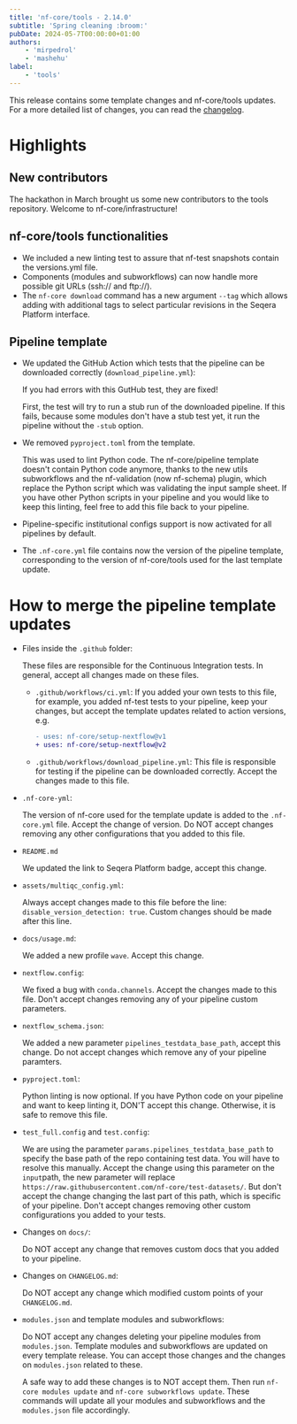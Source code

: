```yaml
---
title: 'nf-core/tools - 2.14.0'
subtitle: 'Spring cleaning :broom:'
pubDate: 2024-05-7T00:00:00+01:00
authors:
    - 'mirpedrol'
    - 'mashehu'
label:
    - 'tools'
---
```



This release contains some template changes and nf-core/tools updates. For a more detailed list of changes, you can read the [changelog](https://github.com/nf-core/tools/releases/tag/2.14.0).

# Highlights

## New contributors

The hackathon in March brought us some new contributors to the tools repository. Welcome to nf-core/infrastructure!

<div class="d-flex flex-wrap">
    <GitHubProfilePictureExtended username="alexhermida" size={40} wrapperClasses="me-2" imgClasses="mb-0" />
    <GitHubProfilePictureExtended username="emi80" size={40} wrapperClasses="me-2" imgClasses="mb-0" />
    <GitHubProfilePictureExtended username="Joon-Klaps" size={40} wrapperClasses="me-2" imgClasses="mb-0" />
    <GitHubProfilePictureExtended username="k1sauce" size={40} wrapperClasses="me-2" imgClasses="mb-0" />
    <GitHubProfilePictureExtended username="leomrtns" size={40} wrapperClasses="me-2" imgClasses="mb-0" />
    <GitHubProfilePictureExtended username="pmoris" size={40} wrapperClasses="me-2" imgClasses="mb-0" />
    <GitHubProfilePictureExtended username="wsosna" size={40} wrapperClasses="me-2" imgClasses="mb-0" />
</div>

## nf-core/tools functionalities

-   We included a new linting test to assure that nf-test snapshots contain the versions.yml file.
-   Components (modules and subworkflows) can now handle more possible git URLs (ssh:// and ftp://).
-   The `nf-core download` command has a new argument `--tag` which allows adding with additional tags to select particular revisions in the Seqera Platform interface.

## Pipeline template

-   We updated the GitHub Action which tests that the pipeline can be downloaded correctly (`download_pipeline.yml`):

    If you had errors with this GutHub test, they are fixed!

    First, the test will try to run a stub run of the downloaded pipeline. If this fails, because some modules don't have a stub test yet, it run the pipeline without the `-stub` option.

-   We removed `pyproject.toml` from the template.

    This was used to lint Python code.
    The nf-core/pipeline template doesn't contain Python code anymore, thanks to the new utils subworkflows and the nf-validation (now nf-schema) plugin,
    which replace the Python script which was validating the input sample sheet.
    If you have other Python scripts in your pipeline and you would like to keep this linting, feel free to add this file back to your pipeline.

-   Pipeline-specific institutional configs support is now activated for all pipelines by default.

-   The `.nf-core.yml` file contains now the version of the pipeline template,
    corresponding to the version of nf-core/tools used for the last template update.

# How to merge the pipeline template updates

-   Files inside the `.github` folder:

    These files are responsible for the Continuous Integration tests. In general, accept all changes made on these files.

    -   `.github/workflows/ci.yml`: If you added your own tests to this file, for example, you added nf-test tests to your pipeline,
        keep your changes, but accept the template updates related to action versions, e.g.

        ```diff "v1" "v2"
        - uses: nf-core/setup-nextflow@v1
        + uses: nf-core/setup-nextflow@v2
        ```

    -   `.github/workflows/download_pipeline.yml`: This file is responsible for testing if the pipeline can be downloaded correctly. Accept the changes made to this file.

-   `.nf-core-yml`:

    The version of nf-core used for the template update is added to the `.nf-core.yml` file.
    Accept the change of version.
    Do NOT accept changes removing any other configurations that you added to this file.

-   `README.md`

    We updated the link to Seqera Platform badge, accept this change.

-   `assets/multiqc_config.yml`:

    Always accept changes made to this file before the line: `disable_version_detection: true`.
    Custom changes should be made after this line.

-   `docs/usage.md`:

    We added a new profile `wave`. Accept this change.

-   `nextflow.config`:

    We fixed a bug with `conda.channels`. Accept the changes made to this file.
    Don't accept changes removing any of your pipeline custom parameters.

-   `nextflow_schema.json`:

    We added a new parameter `pipelines_testdata_base_path`, accept this change.
    Do not accept changes which remove any of your pipeline paramters.

-   `pyproject.toml`:

    Python linting is now optional. If you have Python code on your pipeline and want to keep linting it, DON'T accept this change.
    Otherwise, it is safe to remove this file.

-   `test_full.config` and `test.config`:

    We are using the parameter `params.pipelines_testdata_base_path` to specify the base path of the repo containing test data.
    You will have to resolve this manually. Accept the change using this parameter on the `input`path, the new parameter will replace `https://raw.githubusercontent.com/nf-core/test-datasets/`.
    But don't accept the change changing the last part of this path, which is specific of your pipeline.
    Don't accept changes removing other custom configurations you added to your tests.

-   Changes on `docs/`:

    Do NOT accept any change that removes custom docs that you added to your pipeline.

-   Changes on `CHANGELOG.md`:

    Do NOT accept any change which modified custom points of your `CHANGELOG.md`.

-   `modules.json` and template modules and subworkflows:

    Do NOT accept any changes deleting your pipeline modules from `modules.json`.
    Template modules and subworkflows are updated on every template release. You can accept those changes and the changes on `modules.json` related to these.

    A safe way to add these changes is to NOT accept them.
    Then run `nf-core modules update` and `nf-core subworkflows update`.
    These commands will update all your modules and subworkflows and the `modules.json` file accordingly.
